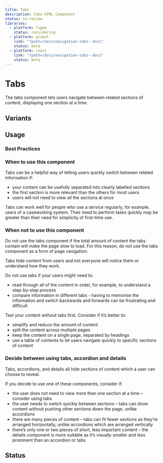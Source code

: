```yaml
---
title: Tabs
description: Tabs HTML Component
status: in-review
libraries:
  - platform: figma
    status: considering
  - platform: global
    link: "?path=/docs/navigation-tabs--docs"
    status: beta
  - platform: react
    link: "?path=/docs/navigation-tabs--docs"
    status: beta
---
```


# Tabs

The tabs component lets users navigate between related sections of content, displaying one section at a time.

## Variants

## Usage

### Best Practices

### When to use this component

Tabs can be a helpful way of letting users quickly switch between related information if:
- your content can be usefully separated into clearly labelled sections
- the first section is more relevant than the others for most users
- users will not need to view all the sections at once

Tabs can work well for people who use a service regularly, for example, users of a caseworking system. Their need to perform tasks quickly may be greater than their need for simplicity of first-time use.

### When not to use this component

Do not use the tabs component if the total amount of content the tabs contain will make the page slow to load. For this reason, do not use the tabs component as a form of page navigation.

Tabs hide content from users and not everyone will notice them or understand how they work.

Do not use tabs if your users might need to:
- read through all of the content in order, for example, to understand a step-by-step process
- compare information in different tabs - having to memorise the information and switch backwards and forwards can be frustrating and difficult

Test your content without tabs first. Consider if it’s better to:
- simplify and reduce the amount of content
- split the content across multiple pages
- keep the content on a single page, separated by headings
- use a table of contents to let users navigate quickly to specific sections of content

### Decide between using tabs, accordion and details
Tabs, accordions, and details all hide sections of content which a user can choose to reveal.

If you decide to use one of these components, consider if:
- the user does not need to view more than one section at a time – consider using tabs
- the user needs to switch quickly between sections – tabs can show content without pushing other sections down the page, unlike accordions
- there are many pieces of content – tabs can fit fewer sections as they’re arranged horizontally, unlike accordions which are arranged vertically
- there’s only one or two pieces of short, less important content – the details component is more suitable as it’s visually smaller and less prominent than an accordion or tabs

## Status

<ComponentStatusBlock componentId="tabs" />

